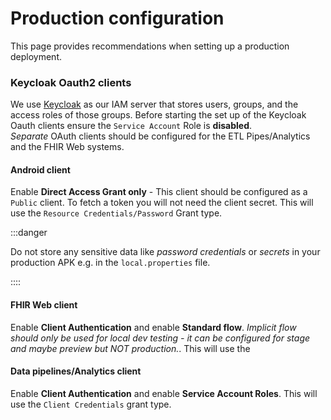 # Production configuration

This page provides recommendations when setting up a production deployment. 
 
### Keycloak Oauth2 clients

We use [Keycloak](https://www.keycloak.org/) as our IAM server that stores users, groups, and the access roles of those groups. Before starting the set up of the Keycloak Oauth clients ensure the `Service Account` Role is **disabled**.  
_Separate_ OAuth clients should be configured for the ETL Pipes/Analytics and the FHIR Web systems.


#### Android client
Enable **Direct Access Grant only** - This client should be configured as a `Public` client. To fetch a token you will not need the client secret. This will use the `Resource Credentials/Password` Grant type. 

:::danger

Do not store any sensitive data like _password credentials_ or _secrets_ in your production APK e.g. in the `local.properties` file.

::::

#### FHIR Web client
Enable **Client Authentication** and enable **Standard flow**. _Implicit flow should only be used for local dev testing - it can be configured for stage and maybe preview but NOT production._. This will use the  

#### Data pipelines/Analytics client
Enable **Client Authentication** and enable **Service Account Roles**. This will use the `Client Credentials` grant type.
